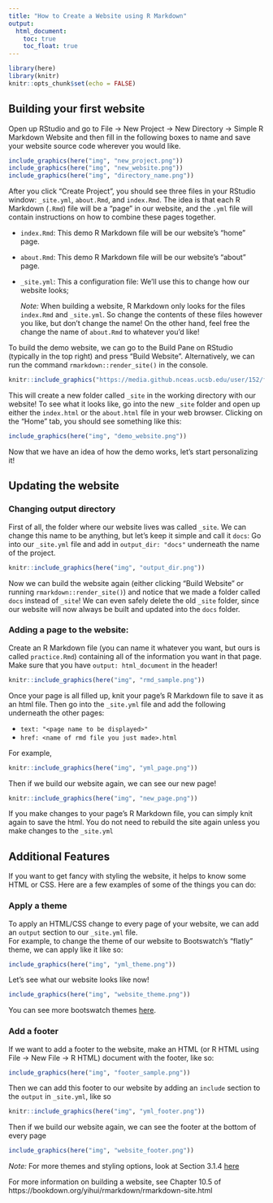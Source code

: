 ```yaml
---
title: "How to Create a Website using R Markdown"
output: 
  html_document:
    toc: true
    toc_float: true
---
```


```r
library(here)
library(knitr)
knitr::opts_chunk$set(echo = FALSE)
```


## Building your first website
Open up RStudio and go to File -> New Project -> New Directory -> Simple R Markdown Website and then fill in the following boxes to name and save your website source code wherever you would like. 

```r
include_graphics(here("img", "new_project.png"))
include_graphics(here("img", "new_website.png"))
include_graphics(here("img", "directory_name.png"))
```


After you click "Create Project", you should see three files in your RStudio window: `_site.yml`, `about.Rmd`, and `index.Rmd`. The idea is that each R Markdown (`.Rmd`) file will be a "page" in our website, and the `.yml` file will contain instructions on how to combine these pages together. 

  - `index.Rmd`: This demo R Markdown file will be our website's "home" page.
  - `about.Rmd`: This demo R Markdown file will be our website's "about" page.
  - `_site.yml`: This a configuration file: We'll use this to change how our website looks; 

    _Note:_ When building a website, R Markdown only looks for the files `index.Rmd` and `_site.yml`. So change the contents of these files however you like, but don't change the name! On the other hand, feel free the change the name of `about.Rmd` to whatever you'd like! 
    
    
To build the demo website, we can go to the Build Pane on RStudio (typically in the top right) and press "Build Website". Alternatively, we can run the command `rmarkdown::render_site()` in the console.

```r
knitr::include_graphics("https://media.github.nceas.ucsb.edu/user/152/files/11586800-83b0-11e9-9f8b-b542b0f59d16")
```

This will create a new folder called `_site` in the working directory with our website! To see what it looks like, go into the new `_site` folder and open up either the `index.html` or the `about.html` file in your web browser. Clicking on the "Home" tab, you should see something like this:
```r
include_graphics(here("img", "demo_website.png"))
```

Now that we have an idea of how the demo works, let's start personalizing it!

## Updating the website

### Changing output directory
First of all, the folder where our website lives was called `_site`. We can change this name to be anything, but let's keep it simple and call it `docs`: 
Go into our `_site.yml` file and add in `output_dir: "docs"` underneath the name of the project.

```r
knitr::include_graphics(here("img", "output_dir.png"))
```

Now we can build the website again (either clicking "Build Website" or running `rmarkdown::render_site()`) and notice that we made a folder called `docs` instead of `_site`! We can even safely delete the old `_site` folder, since our website will now always be built and updated into the `docs` folder.

### Adding a page to the website:
Create an R Markdown file (you can name it whatever you want, but ours is called `practice.Rmd`) containing all of the information you want in that page. Make sure that you have `output: html_document` in the header!

```r
knitr::include_graphics(here("img", "rmd_sample.png"))
```


Once your page is all filled up, knit your page's R Markdown file to save it as an html file.  Then go into the `_site.yml` file and add the following underneath the other pages:

  - `text: "<page name to be displayed>"`
  - `href: <name of rmd file you just made>.html`

For example,

```r
knitr::include_graphics(here("img", "yml_page.png"))
```
  

Then if we build our website again, we can see our new page!

```r
knitr::include_graphics(here("img", "new_page.png"))
```


If you make changes to your page's R Markdown file, you can simply knit again to save the html. You do not need to rebuild the site again unless you make changes to the `_site.yml` 

## Additional Features

If you want to get fancy with styling the website, it helps to know some HTML or CSS. Here are a few examples of some of the things you can do:

### Apply a theme

To apply an HTML/CSS change to every page of your website, we can add an `output` section to our `_site.yml` file.  
For example, to change the theme of our website to Bootswatch's "flatly" theme, we can apply like it like so:

```r
include_graphics(here("img", "yml_theme.png"))
```

Let's see what our website looks like now!


```r
include_graphics(here("img", "website_theme.png"))
```

You can see more bootswatch themes [here](https://bootswatch.com/).


### Add a footer

If we want to add a footer to the website, make an HTML (or R HTML using File -> New File -> R HTML) document with the footer, like so:

```r
include_graphics(here("img", "footer_sample.png"))
```

Then we can add this footer to our website by adding an `include` section to the `output` in `_site.yml`, like so

```r
knitr::include_graphics(here("img", "yml_footer.png"))
```

Then if we build our website again, we can see the footer at the bottom of every page
```r
include_graphics(here("img", "website_footer.png"))
```



_Note:_ For more themes and styling options, look at Section 3.1.4 [here](https://bookdown.org/yihui/rmarkdown/html-document.html)


For more information on building a website, see Chapter 10.5 of https://bookdown.org/yihui/rmarkdown/rmarkdown-site.html


